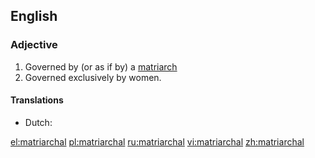 ==English==

===Adjective===
{{en-adj}}

# Governed by (or as if by) a [[matriarch]]
# Governed exclusively by women.

====Translations====
* Dutch: {{t-|nl|matriarchaal}}

[[el:matriarchal]]
[[pl:matriarchal]]
[[ru:matriarchal]]
[[vi:matriarchal]]
[[zh:matriarchal]]
